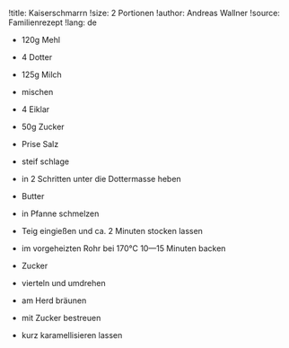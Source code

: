 !title: Kaiserschmarrn
!size: 2 Portionen
!author: Andreas Wallner
!source: Familienrezept
!lang: de

* 120g Mehl
* 4 Dotter
* 125g Milch
- mischen

* 4 Eiklar
* 50g Zucker
* Prise Salz
- steif schlage
- in 2 Schritten unter die Dottermasse heben

* Butter
- in Pfanne schmelzen
- Teig eingießen und ca. 2 Minuten stocken lassen
- im vorgeheizten Rohr bei 170°C 10—15 Minuten backen

* Zucker
- vierteln und umdrehen
- am Herd bräunen
- mit Zucker bestreuen
- kurz karamellisieren lassen
